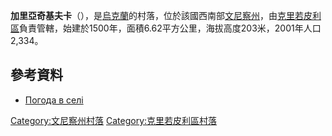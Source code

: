 {{coord|48|19|37|N|28|45|4|E|scale:30000|display=title}}

'''加里亞奇基夫卡'''（{{lang-uk|Гарячківка}}），是[[烏克蘭|烏克蘭]]的村落，位於該國西南部[[文尼察州|文尼察州]]，由[[克里若皮利區|克里若皮利區]]負責管轄，始建於1500年，面積6.62平方公里，海拔高度203米，2001年人口2,334。

==參考資料==
* [http://weather.in.ua/ua/vinnickaja/4974 Погода в селі]{{Wayback|url=http://weather.in.ua/ua/vinnickaja/4974 |date=20111220103925 }}

[[Category:文尼察州村落|Category:文尼察州村落]]
[[Category:克里若皮利區村落|Category:克里若皮利區村落]]


{{Vinnytsia-geo-stub}}